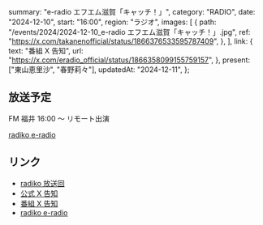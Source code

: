   summary: "e-radio エフエム滋賀「キャッチ！」",
  category: "RADIO",
  date: "2024-12-10",
  start: "16:00",
  region: "ラジオ",
  images: [
    {
      path: "/events/2024/2024-12-10_e-radio エフエム滋賀「キャッチ！」.jpg",
      ref: "https://x.com/takanenofficial/status/1866376533595787409",
    },
  ],
  link: {
    text: "番組 X 告知",
    url: "https://x.com/eradio_official/status/1866358099155759157",
  },
  present: ["東山恵里沙", "春野莉々"],
  updatedAt: "2024-12-11",
};

## 放送予定

FM 福井 16:00 〜 リモート出演

[radiko e-radio](https://radiko.jp/#E-RADIO)

## リンク

- [radiko 放送回](https://radiko.jp/share?sid=E-RADIO&t=20241210160000)
- [公式 X 告知](https://x.com/takanenofficial/status/1866376533595787409)
- [番組 X 告知](https://x.com/eradio_official/status/1866358099155759157)
- [radiko e-radio](https://radiko.jp/#E-RADIO)
